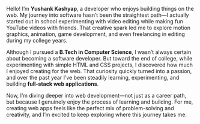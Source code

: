 Hello! I’m **Yushank Kashyap**, a developer who enjoys building things on the web. My journey into software hasn’t been the straightest path—I actually started out in school experimenting with video editing while making fun YouTube videos with friends. That creative spark led me to explore motion graphics, animation, game development, and even freelancing in editing during my college years.

Although I pursued a **B.Tech in Computer Science**, I wasn’t always certain about becoming a software developer. But toward the end of college, while experimenting with simple HTML and CSS projects, I discovered how much I enjoyed creating for the web. That curiosity quickly turned into a passion, and over the past year I’ve been steadily learning, experimenting, and building **full-stack web applications**.

Now, I’m diving deeper into web development—not just as a career path, but because I genuinely enjoy the process of learning and building. For me, creating web apps feels like the perfect mix of problem-solving and creativity, and I’m excited to keep exploring where this journey takes me.
